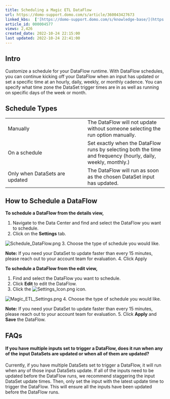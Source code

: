 ```yaml
---
title: Scheduling a Magic ETL DataFlow
url: https://domo-support.domo.com/s/article/360043427673
linked_kbs:  ['[https://domo-support.domo.com/s/knowledge-base/](https://domo-support.domo.com/s/knowledge-base/)', '[https://domo-support.domo.com/s/](https://domo-support.domo.com/s/)', '[https://domo-support.domo.com/s/topic/0TO5w000000ZamzGAC](https://domo-support.domo.com/s/topic/0TO5w000000ZamzGAC)', '[https://domo-support.domo.com/s/topic/0TO5w000000ZanvGAC](https://domo-support.domo.com/s/topic/0TO5w000000ZanvGAC)', '[https://domo-support.domo.com/s/article/360043427673](https://domo-support.domo.com/s/article/360043427673)', '[https://domo-support.domo.com/s/topic/0TO5w000000ZanvGAC/magic-etl](https://domo-support.domo.com/s/topic/0TO5w000000ZanvGAC/magic-etl)', '[https://domo-support.domo.com/s/article/360043429933](https://domo-support.domo.com/s/article/360043429933)', '[https://domo-support.domo.com/s/article/360043429953](https://domo-support.domo.com/s/article/360043429953)', '[https://domo-support.domo.com/s/article/360042925494](https://domo-support.domo.com/s/article/360042925494)', '[https://domo-support.domo.com/s/article/360043429913](https://domo-support.domo.com/s/article/360043429913)', '[https://domo-support.domo.com/s/article/4408174643607](https://domo-support.domo.com/s/article/4408174643607)', '[https://domo-support.domo.com/s/login/](https://domo-support.domo.com/s/login/)']
article_id: 000004577
views: 2,426
created_date: 2022-10-24 22:15:00
last updated: 2022-10-24 22:41:00
---
```




Intro
-----


Customize a schedule for your DataFlow runtime. With DataFlow schedules, you can continue kicking off your DataFlow when an input has updated or set a specific time at an hourly, daily, weekly, or monthly cadence. You can specify what time zone the DataSet trigger times are in as well as running on specific days of the week or month.



Schedule Types
---------------




|  |  |
| --- | --- |
| Manually | The DataFlow will not update without someone selecting the run option manually. |
| On a schedule | Set exactly when the DataFlow runs by selecting both the time and frequency (hourly, daily, weekly, monthly.) |
| Only when DataSets are updated | The DataFlow will run as soon as the chosen DataSet input has updated. |


How to Schedule a DataFlow
--------------------------


**To schedule a DataFlow from the details view,**


1. Navigate to the Data Center and find and select the DataFlow you want to schedule.
2. Click on the **Settings** tab.  
  
![Schedule_DataFlow.png](Schedule_DataFlow.png)
3. Choose the type of schedule you would like.







**Note:** If you need your DataSet to update faster than every 15 minutes, please reach out to your account team for evaluation.
4. Click Apply


**To schedule a DataFlow from the edit view,**


1. Find and select the DataFlow you want to schedule.
2. Click **Edit** to edit the DataFlow.
3. Click the ![Settings_Icon.png](Settings_Icon.png) icon.  
  
![Magic_ETL_Settings.png](Magic_ETL_Settings.png)
4. Choose the type of schedule you would like.







**Note:** If you need your DataSet to update faster than every 15 minutes, please reach out to your account team for evaluation.
5. Click **Apply** and **Save** the DataFlow.


FAQs
----


#### If you have multiple inputs set to trigger a DataFlow, does it run when any of the input DataSets are updated or when all of them are updated?


Currently, if you have multiple DataSets set to trigger a DataFlow, it will run when any of those input DataSets update. If all of the inputs need to be updated before the DataFlow runs, we recommend staggering the input DataSet update times. Then, only set the input with the latest update time to trigger the DataFlow. This will ensure all the inputs have been updated before the DataFlow runs.

